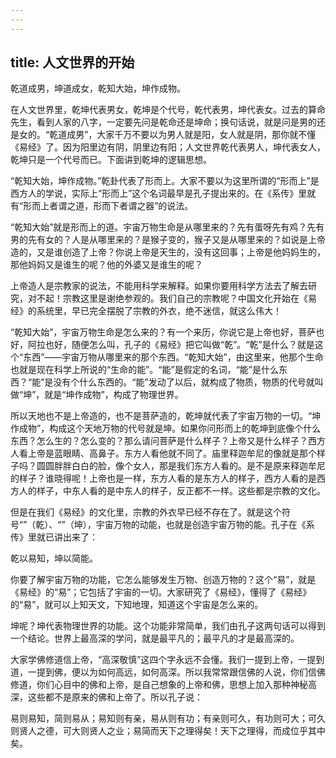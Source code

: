```yaml
---
---
---
```

title: 人文世界的开始
---




乾道成男，坤道成女，乾知大始，坤作成物。

在人文世界里，乾坤代表男女，乾坤是个代号，乾代表男，坤代表女。过去的算命先生，看到人家的八字，一定要先问是乾命还是坤命；换句话说，就是问是男的还是女的。“乾道成男”，大家千万不要以为男人就是阳，女人就是阴，那你就不懂《易经》了。因为阳里边有阴，阴里边有阳；人文世界乾代表男人，坤代表女人，乾坤只是一个代号而已。下面讲到乾坤的逻辑思想。

“乾知大始，坤作成物。”乾卦代表了形而上。大家不要以为这里所谓的“形而上”是西方人的学说，实际上“形而上”这个名词最早是孔子提出来的。在《系传》里就有“形而上者谓之道，形而下者谓之器”的说法。

“乾知大始”就是形而上的道。宇宙万物生命是从哪里来的？先有蛋呀先有鸡？先有男的先有女的？人是从哪里来的？是猴子变的，猴子又是从哪里来的？如说是上帝造的，又是谁创造了上帝？你说上帝是天生的，没有这回事；上帝是他妈妈生的，那他妈妈又是谁生的呢？他的外婆又是谁生的呢？

上帝造人是宗教家的说法，不能用科学来解释。如果你要用科学方法去了解去研究，对不起！宗教这里是谢绝参观的。我们自己的宗教呢？中国文化开始在《易经》的系统里，早已完全摆脱了宗教的外衣，绝不迷信，就这么伟大！

“乾知大始”，宇宙万物生命是怎么来的？有一个来历，你说它是上帝也好，菩萨也好，阿拉也好，随便怎么叫，孔子的《易经》把它叫做“乾”。“乾”是什么？就是这个“东西”——宇宙万物从哪里来的那个东西。“乾知大始”，由这里来，他那个生命也就是现在科学上所说的“生命的能”。“能”是假定的名词，“能”是什么东西？“能”是没有个什么东西的。“能”发动了以后，就构成了物质，物质的代号就叫做“坤”，就是“坤作成物”，构成了物理世界。

所以天地也不是上帝造的，也不是菩萨造的，乾坤就代表了宇宙万物的一切。“坤作成物”，构成这个天地万物的代号就是坤。如果你问形而上的乾坤到底像个什么东西？怎么生的？怎么变的？那么请问菩萨是什么样子？上帝又是什么样子？西方人看上帝是蓝眼睛、高鼻子。东方人看他就不同了。庙里释迦牟尼的像就是那个样子吗？圆圆胖胖白白的脸，像个女人，那是我们东方人看的。是不是原来释迦牟尼的样子？谁晓得呢！上帝也是一样，东方人看的是东方人的样子，西方人看的是西方人的样子，中东人看的是中东人的样子，反正都不一样。这些都是宗教的文化。

但是在我们《易经》的文化里，宗教的外衣早已经不存在了。就是这个符号“”（乾）、“”（坤），宇宙万物的动能，也就是创造宇宙万物的能。孔子在《系传》里就已讲出来了：

乾以易知，坤以简能。

你要了解宇宙万物的功能，它怎么能够发生万物、创造万物的？这个“易”，就是《易经》的“易”；它包括了宇宙的一切。大家研究了《易经》，懂得了《易经》的“易”，就可以上知天文，下知地理，知道这个宇宙是怎么来的。

坤呢？坤代表物理世界的功能。这个功能非常简单，我们由孔子这两句话可以得到一个结论。世界上最高深的学问，就是最平凡的；最平凡的才是最高深的。

大家学佛修道信上帝，“高深敬慎”这四个字永远不会懂。我们一提到上帝，一提到道，一提到佛，便以为如何高远，如何高深。所以我常常跟信佛的人说，你们信佛修道，你们心目中的佛和上帝，是自己想象的上帝和佛，思想上加入那种神秘高深，这些都不是原来的佛和上帝了。所以孔子说：

易则易知，简则易从；易知则有亲，易从则有功；有亲则可久，有功则可大；可久则贤人之德，可大则贤人之业；易简而天下之理得矣！天下之理得，而成位乎其中矣。